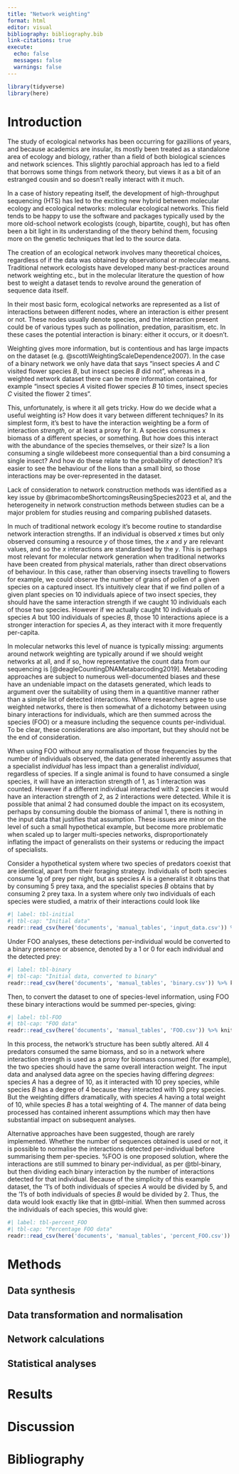 ```yaml
---
title: "Network weighting"
format: html
editor: visual
bibliography: bibliography.bib
link-citations: true
execute:
  echo: false
  messages: false
  warnings: false
---
```


```r
library(tidyverse)
library(here)
```

# Introduction

The study of ecological networks has been occurring for gazillions of years, and because academics are insular, its mostly been treated as a standalone area of ecology and biology, rather than a field of both biological sciences and network sciences. This slightly parochial approach has led to a field that borrows some things from network theory, but views it as a bit of an estranged cousin and so doesn't really interact with it much.

In a case of history repeating itself, the development of high-throughput sequencing (HTS) has led to the exciting new hybrid between molecular ecology and ecological networks: molecular ecological networks. This field tends to be happy to use the software and packages typically used by the more old-school network ecologists (cough, bipartite, cough), but has often been a bit light in its understanding of the theory behind them, focusing more on the genetic techniques that led to the source data.

The creation of an ecological network involves many theoretical choices, regardless of if the data was obtained by observational or molecular means. Traditional network ecologists have developed many best-practices around network weighting etc., but in the molecular literature the question of how best to weight a dataset tends to revolve around the generation of sequence data itself.

In their most basic form, ecological networks are represented as a list of interactions between different nodes, where an interaction is either present or not. These nodes usually denote species, and the interaction present could be of various types such as pollination, predation, parasitism, etc. In these cases the potential interaction is binary: either it occurs, or it doesn't.

Weighting gives more information, but is contentious and has large impacts on the dataset (e.g. @scottiWeightingScaleDependence2007). In the case of a binary network we only have data that says "insect species *A* and *C* visited flower species *B*, but insect species *B* did not", whereas in a weighted network dataset there can be more information contained, for example "insect species *A* visited flower species *B* 10 times, insect species *C* visited the flower 2 times".

This, unfortunately, is where it all gets tricky. How do we decide what a useful weighting is? How does it vary between different techniques? In its simplest form, it's best to have the interaction weighting be a form of interaction *strength*, or at least a proxy for it. A species consumes x biomass of a different species, or something. But how does this interact with the abundance of the species themselves, or their size? Is a lion consuming a single wildebeest more consequential than a bird consuming a single insect? And how do these relate to the probability of detection? It's easier to see the behaviour of the lions than a small bird, so those interactions may be over-represented in the dataset.

Lack of consideration to network construction methods was identified as a key issue by @brimacombeShortcomingsReusingSpecies2023 et al, and the heterogeneity in network construction methods between studies can be a major problem for studies reusing and comparing published datasets.

In much of traditional network ecology it's become routine to standardise network interaction strengths. If an individual is observed *x* times but only observed consuming a resource *y* of those times, the *x* and *y* are relevant values, and so the *x* interactions are standardised by the *y*. This is perhaps most relevant for molecular network generation when traditional networks have been created from physical materials, rather than direct observations of behaviour. In this case, rather than observing insects travelling to flowers for example, we could observe the number of grains of pollen of a given species on a captured insect. It's intuitively clear that if we find pollen of a given plant species on 10 individuals apiece of two insect species, they should have the same interaction strength if we caught 10 individuals each of those two species. However if we actually caught 10 individuals of species *A* but 100 individuals of species *B*, those 10 interactions apiece is a stronger interaction for species *A*, as they interact with it more frequently per-capita.

In molecular networks this level of nuance is typically missing: arguments around network weighting are typically around if we should weight networks at all, and if so, how representative the count data from our sequencing is [@deagleCountingDNAMetabarcoding2019]. Metabarcoding approaches are subject to numerous well-documented biases and these have an undeniable impact on the datasets generated, which leads to argument over the suitability of using them in a quantitive manner rather than a simple list of detected interactions. Where researchers agree to use weighted networks, there is then somewhat of a dichotomy between using binary interactions for individuals, which are then summed across the species (FOO) or a measure including the sequence counts per-individual. To be clear, these considerations are also important, but they should not be the end of consideration.

When using FOO without any normalisation of those frequencies by the number of individuals observed, the data generated inherently assumes that a specialist *individual* has less impact than a generalist *individual*, regardless of species. If a single animal is found to have consumed a single species, it will have an interaction strength of 1, as 1 interaction was counted. However if a different individual interacted with 2 species it would have an interaction strength of 2, as 2 interactions were detected. While it is possible that animal 2 had consumed double the impact on its ecosystem, perhaps by consuming double the biomass of animal 1, there is nothing in the input data that justifies that assumption. These issues are minor on the level of such a small hypothetical example, but become more problematic when scaled up to larger multi-species networks, disproportionately inflating the impact of generalists on their systems or reducing the impact of specialists.

Consider a hypothetical system where two species of predators coexist that are identical, apart from their foraging strategy. Individuals of both species consume 1g of prey per night, but as species *A* is a generalist it obtains that by consuming 5 prey taxa, and the specialist species *B* obtains that by consuming 2 prey taxa. In a system where only two individuals of each species were studied, a matrix of their interactions could look like

```r
#| label: tbl-initial
#| tbl-cap: "Initial data"
readr::read_csv(here('documents', 'manual_tables', 'input_data.csv')) %>% knitr::kable()
```

Under FOO analyses, these detections per-individual would be converted to a binary presence or absence, denoted by a 1 or 0 for each individual and the detected prey:

```r
#| label: tbl-binary
#| tbl-cap: "Initial data, converted to binary"
readr::read_csv(here('documents', 'manual_tables', 'binary.csv')) %>% knitr::kable()
```

Then, to convert the dataset to one of species-level information, using FOO these binary interactions would be summed per-species, giving:

```r
#| label: tbl-FOO
#| tbl-cap: "FOO data"
readr::read_csv(here('documents', 'manual_tables', 'FOO.csv')) %>% knitr::kable()
```

In this process, the network's structure has been subtly altered. All 4 predators consumed the same biomass, and so in a network where interaction strength is used as a proxy for biomass consumed (for example), the two species should have the same overall interaction weight. The input data and analysed data agree on the species having differing *degrees*: species *A* has a degree of 10, as it interacted with 10 prey species, while species *B* has a degree of 4 because they interacted with 10 prey species. But the weighting differs dramatically, with species *A* having a total weight of 10, while species *B* has a total weighting of 4. The manner of data being processed has contained inherent assumptions which may then have substantial impact on subsequent analyses.

Alternative approaches have been suggested, though are rarely implemented. Whether the number of sequences obtained is used or not, it is possible to normalise the interactions detected per-individual before summarising them per-species. %FOO is one proposed solution, where the interactions are still summed to binary per-individual, as per @tbl-binary, but then dividing each binary interaction by the number of interactions detected for that individual. Because of the simplicity of this example dataset, the '1's of both individuals of species *A* would be divided by 5, and the '1's of both individuals of species *B* would be divided by 2. Thus, the data would look exactly like that in @tbl-initial. When then summed across the individuals of each species, this would give:

```r
#| label: tbl-percent_FOO
#| tbl-cap: "Percentage FOO data"
readr::read_csv(here('documents', 'manual_tables', 'percent_FOO.csv')) %>% knitr::kable()
```

# Methods

## Data synthesis

## Data transformation and normalisation

## Network calculations

## Statistical analyses

# Results

# Discussion

# Bibliography
